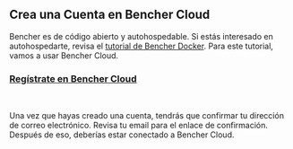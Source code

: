 ## Crea una Cuenta en Bencher Cloud

Bencher es de código abierto y autohospedable.
Si estás interesado en autohospedarte, revisa el [tutorial de Bencher Docker](/es/docs/tutorial/docker/).
Para este tutorial, vamos a usar Bencher Cloud.


<h3><a id="sign-up-bencher-cloud" href="/auth/signup" target="_blank">Regístrate en Bencher Cloud</a></h3>
<br />

Una vez que hayas creado una cuenta, tendrás que confirmar tu dirección de correo electrónico.
Revisa tu email para el enlace de confirmación.
Después de eso, deberías estar conectado a Bencher Cloud.